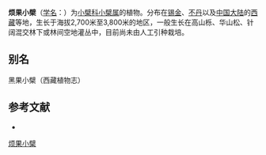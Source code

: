{{Speciesbox
| name = 烦果小檗
| status = 
| status_system = 
| image =
| genus = Berberis
| species = ignorata
| authority = Schneid.
}}

'''烦果小檗'''（[[学名|学名]]：{{lang|la|''Berberis ignorata''}}）为[[小檗科|小檗科]][[小檗属|小檗属]]的植物。分布在[[锡金|锡金]]、[[不丹|不丹]]以及[[中国大陆|中国大陆]]的[[西藏|西藏]]等地，生长于海拔2,700米至3,800米的地区，一般生长在高山栎、华山松、针阔混交林下或林间空地灌丛中，目前尚未由人工引种栽培。

== 别名 ==
黑果小檗（西藏植物志）

== 参考文献 ==
<div class="references-small">
* {{cite web| url =http://www.bioinfo.cn/db05/KmzwSpecies.php?action=view&id=1669| title =烦果小檗| work =《中国高等植物数据库全库》| publisher =中国科学院微生物研究所| author =昆明植物研究所| accessdate =2009-02-22| deadurl =yes| archiveurl =https://web.archive.org/web/20160305024059/http://www.bioinfo.cn/db05/KmzwSpecies.php?action=view&id=1669| archivedate =2016-03-05}}
</div>
{{Taxonbar|from=Q15225625}}

[[Category:小檗属|烦果小檗]]


{{植物小作品}}